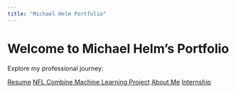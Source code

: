 ```yaml
---
title: "Michael Helm Portfolio"
---
```


# Welcome to Michael Helm's Portfolio

Explore my professional journey:

<div class="link-blocks">
  <a href="Michael Helm Resume F24 DS.pdf" class="link-block">Resume</a>
  <a href="NFL Combine Final Project (Classification).pdf" class="link-block">NFL Combine Machine Learning Project</a>
  <a href="about.qmd" class="link-block">About Me</a>
  <a href="internship.qmd" class="link-block">Internship</a>
</div>
